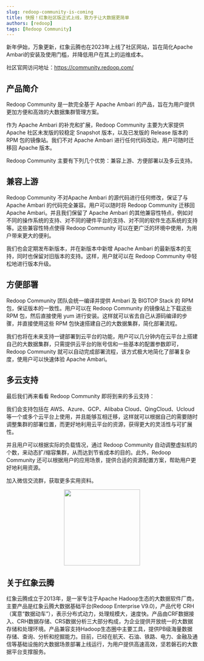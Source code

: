 ```yaml
---
slug: redoop-community-is-coming
title: 快报！红象社区版正式上线，致力于让大数据更简单
authors: [redoop]
tags: [Redoop Community]
---
```


新年伊始，万象更新，红象云腾也在2023年上线了社区网站，旨在简化Apache Ambari的安装及使用门槛，并降低用户在其上的运维成本。

社区官网访问地址：https://community.redoop.com/

## 产品简介

Redoop Community 是一款完全基于 Apache Ambari 的产品，旨在为用户提供更加方便和高效的大数据集群管理方案。

作为 Apache Ambari 的补充和扩展，Redoop Community 主要为大家提供 Apache 社区未发版的较稳定 Snapshot 版本，以及已发版的 Release 版本的 RPM 包的镜像站。我们不对 Apache Ambari 进行任何代码改动，用户可随时迁移回 Apache 版本。

Redoop Community 主要有下列几个优势：兼容上游、方便部署以及多云支持。

## 兼容上游

Redoop Community 不对Apache Ambari 的源代码进行任何修改，保证了与 Apache Ambari 的代码完全兼容。用户可以随时将 Redoop Community 迁移回 Apache Ambari。并且我们保留了 Apache Ambari 的其他兼容性特点，例如对不同的操作系统的支持、对不同的硬件平台的支持、对不同的软件生态系统的支持等。这些兼容性特点使得 Redoop Community 可以在更广泛的环境中使用，为用户带来更大的便利。

我们也会定期发布新版本，并在新版本中新增 Apache Ambari 的最新版本的支持，同时也保留对旧版本的支持。这样，用户就可以在 Redoop Community 中轻松地进行版本升级。

## 方便部署

Redoop Community 团队会统一编译并提供 Ambari 及 BIGTOP Stack 的 RPM 包，保证版本的一致性。用户可以在 Redoop Community 的镜像站上下载这些 RPM 包，然后直接使用 yum 进行安装。这样就可以省去自己从源码编译的步骤，并直接使用这些 RPM 包快速搭建自己的大数据集群，简化部署流程。

我们也将在未来支持一键部署到云平台的功能，用户可以几分钟内在云平台上搭建自己的大数据集群，只需提供云平台的账号信和一些基本的配置参数即可，Redoop Community 就可以自动完成部署流程，该方式极大地简化了部署复杂度，使用户可以快速体验 Apache Ambari。

## 多云支持

最后我们再来看看 Redoop Community 即将到来的多云支持：

我们会支持包括在 AWS、Azure、GCP、Alibaba Cloud、QingCloud、Ucloud 等一个或多个云平台上使用，并且能够互相迁移，这样就可以根据自己的需要随时调整集群的部署位置，而更好地利用云平台的资源，获得更大的灵活性与可扩展性。

并且用户可以根据实际的负载情况，通过 Redoop Community 自动调整虚拟机的个数，来动态扩/缩容集群，从而达到节省成本的目的。此外，Redoop Community 还可以根据用户的应用场景，提供合适的资源配置方案，帮助用户更好地利用资源。

加入微信交流群，获取更多实用资料。
<p align="center"><img src={require('./qrcode.png').default} width="200" height="200" /></p>


## 关于红象云腾

红象云腾成立于2013年，是一家专注于Apache Hadoop生态的大数据软件厂商，主要产品是红象云腾大数据基础平台(Redoop Enterprise V9.0)，产品代号 CRH（寓意“数据动车”），表示分布式动力，处理规模大，速度快。产品由CRF数据接入、CRH数据存储、CRS数据分析三大部分构成，为企业提供开放统一的大数据存储和处理环境。产品兼容支持Hadoop生态圈中主要工具，提供PB级海量数据存储、查询、分析和挖掘能力。目前，已经在航天、石油、铁路、电力、金融及通信等基础设施的大数据场景部署上线运行，为用户提供高速高效，坚若磐石的大数据平台支撑服务。
